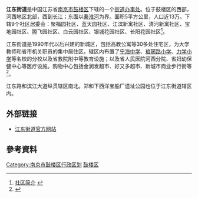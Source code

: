 {{中国乡级行政区
|景观照片文件名 = 
|景观照片描述 = 
|汉语拼音 = 
|其他语言 = 
|其他语言名称 = 
|旧称 = 
|地名出处 = 
|位置图文件名 = 
|位置图描述 = 
|自定义图片= 
|建置时间 = 
|政府驻地 = 
|毗邻 = 
|总面积 = 
|总人口 = 
|总人口年份 = 
|户籍人口 = 
|户籍人口年份 = 
|常住人口 = 
|常住人口年份 = 
|人口密度 = 
|GDP = 
|GDP年份 = 
|邮政编码 = 
|电话区号 = 25
|官方网站 = 
|网站名称 = 
|32/01/06/006/000}}
'''江东街道'''是中国江苏省[[南京市|南京市]][[鼓楼区_(南京市)|鼓楼区]]下辖的一个[[街道办事处|街道办事处]]。位于鼓楼区的西部，河西地区北部，西到长江；东面以[[秦淮河|秦淮河]]为界。面积5平方公里，人口近13万。下辖9个社区居委会：聚福园社区、蓝天园社区、江滨新寓社区、清河新寓社区、宝地园社区、腾飞园社区、白云园社区、银城花园社区、长阳花园社区<ref>[http://www.njgl.gov.cn/col/col768/index.html 社区简介] {{webarchive|url=https://web.archive.org/web/20081013012523/http://www.njgl.gov.cn/col/col768/index.html |date=2008-10-13 }}</ref>。   
  
江东街道是1990年代以后兴建的新城区，包括高教公寓等30多处住宅区，为大学教师和省市机关职员的集中居住区。辖区内布置了[[宁海中学|宁海中学]]、[[琅琊路小学|琅琊路小学]]、[[力学小学|力学小学]]等名校的分校以及省教院附中等教育设施；以及省人民医院河西分院、省妇幼保健中心等医疗设施。购物中心包括金润发超市、好又多超市、新城市商业步行街等<ref>{{Cite web |url=http://jdjd.njgl.gov.cn/art/2006/11/28/art_2301_7053.html |title=单位简介 |access-date=2008-08-19 |archive-date=2018-10-04 |archive-url=https://web.archive.org/web/20181004184913/http://jdjd.njgl.gov.cn/art/2006/11/28/art_2301_7053.html |dead-url=yes }}</ref>。  

江东路和滨江大道纵贯辖区南北。郑和下西洋宝船厂遗址公园也位于江东街道辖区内。

== 外部链接 ==
*[https://web.archive.org/web/20080830040057/http://jdjd.njgl.gov.cn/ 江东街道官方网站]

==參考資料==
{{Reflist}}

{{Nanjing stub}}
{{南京市鼓楼区行政区划}}

[[Category:南京市鼓楼区行政区划|Category:南京市鼓楼区行政区划]]
[[Category:南京市街道|鼓楼区]]